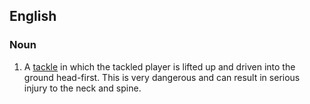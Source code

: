 {{wikipedia}}
==English==
===Noun===
{{en-noun|sg=[[spear]] [[tackle]]}}
# {{rugby}} A [[tackle]] in which the tackled player is lifted up and driven into the ground head-first.  This is very dangerous and can result in serious injury to the neck and spine.